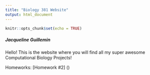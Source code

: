 ```yaml
---
title: "Biology 381 Website"
output: html_document
---
```


```r
knitr::opts_chunk$set(echo = TRUE)
```

##### Jacqueline Guillemin
Hello! This is the website where you will find all my super awesome Computational Biology Projects!


Homeworks:
[Homework #2] ()

